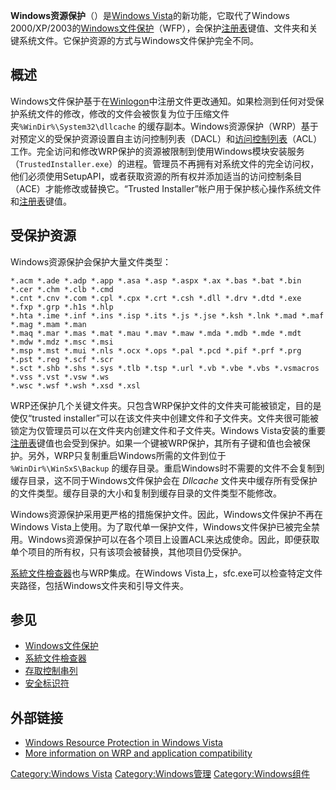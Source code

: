 {{NoteTA|G1=IT|G2=Windows}}
'''Windows资源保护'''（{{lang-en|'''Windows Resource Protection'''}}）是[[Windows_Vista|Windows Vista]]的新功能，它取代了Windows 2000/XP/2003的[[Windows文件保护|Windows文件保护]]（WFP），会保护[[注册表|注册表]]键值、文件夹和关键系统文件。它保护资源的方式与Windows文件保护完全不同。<span class="cx-segment" data-segmentid="26"></span>

== 概述 ==
Windows文件保护基于在[[Winlogon|Winlogon]]中注册文件更改通知。如果检测到任何对受保护系统文件的修改，修改的文件会被恢复为位于压缩文件夹<tt> %WinDir%\System32\dllcache</tt> 的缓存副本。Windows资源保护（WRP）基于对预定义的受保护资源设置自主访问控制列表（DACL）和[[访问控制列表|访问控制列表]]（ACL）工作。完全访问和修改WRP保护的资源被限制到使用Windows模块安装服务（<code>TrustedInstaller.exe</code>）的进程。管理员不再拥有对系统文件的完全访问权，他们必须使用SetupAPI，或者获取资源的所有权并添加适当的访问控制条目（ACE）才能修改或替换它。“Trusted Installer”帐户用于保护核心操作系统文件和[[注册表|注册表]]键值。

== 受保护资源 ==
Windows资源保护会保护大量文件类型：

<code><nowiki>
*.acm *.ade *.adp *.app *.asa *.asp *.aspx *.ax *.bas *.bat *.bin *.cer *.chm *.clb *.cmd</nowiki><br>
<nowiki>*.cnt *.cnv *.com *.cpl *.cpx *.crt *.csh *.dll *.drv *.dtd *.exe *.fxp *.grp *.h1s *.hlp</nowiki><br>
<nowiki>*.hta *.ime *.inf *.ins *.isp *.its *.js *.jse *.ksh *.lnk *.mad *.maf *.mag *.mam *.man</nowiki><br>
<nowiki>*.maq *.mar *.mas *.mat *.mau *.mav *.maw *.mda *.mdb *.mde *.mdt *.mdw *.mdz *.msc *.msi</nowiki><br>
<nowiki>*.msp *.mst *.mui *.nls *.ocx *.ops *.pal *.pcd *.pif *.prf *.prg *.pst *.reg *.scf *.scr</nowiki><br>
<nowiki>*.sct *.shb *.shs *.sys *.tlb *.tsp *.url *.vb *.vbe *.vbs *.vsmacros *.vss *.vst *.vsw *.ws</nowiki><br>
<nowiki>*.wsc *.wsf *.wsh *.xsd *.xsl
</nowiki></code>

WRP还保护几个关键文件夹。只包含WRP保护文件的文件夹可能被锁定，目的是使仅“trusted installer”可以在该文件夹中创建文件和子文件夹。文件夹很可能被锁定为仅管理员可以在文件夹内创建文件和子文件夹。Windows Vista安装的重要[[注册表|注册表]]键值也会受到保护。如果一个键被WRP保护，其所有子键和值也会被保护。另外，WRP只复制重启Windows所需的文件到位于 <tt>%WinDir%\WinSxS\Backup</tt> 的缓存目录。重启Windows时不需要的文件不会复制到缓存目录，这不同于Windows文件保护会在 ''Dllcache'' 文件夹中缓存所有受保护的文件类型。缓存目录的大小和复制到缓存目录的文件类型不能修改。

Windows资源保护采用更严格的措施保护文件。因此，Windows文件保护不再在Windows Vista上使用。为了取代单一保护文件，Windows文件保护已被完全禁用。Windows资源保护可以在各个项目上设置ACL来达成使命。因此，即便获取单个项目的所有权，只有该项会被替换，其他项目仍受保护。

[[系統文件檢查器|系統文件檢查器]]也与WRP集成。在Windows Vista上，sfc.exe可以检查特定文件夹路径，包括Windows文件夹和引导文件夹。

== 参见 ==
* [[Windows文件保护|Windows文件保护]]
* [[系統文件檢查器|系統文件檢查器]]
* [[存取控制串列|存取控制串列]]
* [[安全标识符|安全标识符]]

== 外部链接 ==
* [http://msdn2.microsoft.com/en-us/library/aa382503.aspx Windows Resource Protection in Windows Vista] {{Wayback|url=http://msdn2.microsoft.com/en-us/library/aa382503.aspx |date=20080410000247 }}
* [http://blogs.msdn.com/cjacks/archive/2007/04/20/windows-resource-protection-wrp-and-activex-control-installation-on-windows-vista.aspx More information on WRP and application compatibility] {{Wayback|url=http://blogs.msdn.com/cjacks/archive/2007/04/20/windows-resource-protection-wrp-and-activex-control-installation-on-windows-vista.aspx |date=20070704030746 }}

{{Windows Components}}

[[Category:Windows_Vista|Category:Windows Vista]]
[[Category:Windows管理|Category:Windows管理]]
[[Category:Windows组件|Category:Windows组件]]